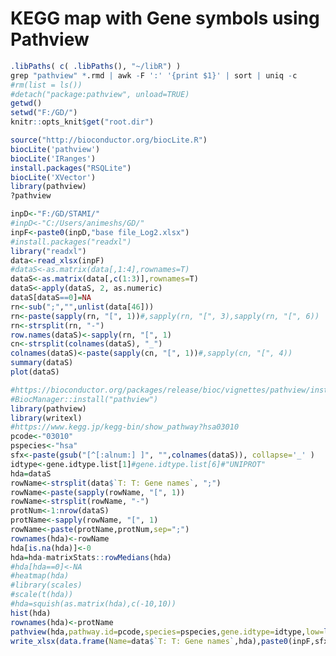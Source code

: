 KEGG map with Gene symbols using Pathview
========================================================

```{r setup}
.libPaths( c( .libPaths(), "~/libR") )
grep "pathview" *.rmd | awk -F ':' '{print $1}' | sort | uniq -c
#rm(list = ls())
#detach("package:pathview", unload=TRUE)
getwd()
setwd("F:/GD/")
knitr::opts_knit$get("root.dir") 
```

```{r install libraries and setup}
source("http://bioconductor.org/biocLite.R")
biocLite('pathview')
biocLite('IRanges')
install.packages("RSQLite")
biocLite('XVector')
library(pathview)
?pathview
```

```{r data}
inpD<-"F:/GD/STAMI/"
#inpD<-"C:/Users/animeshs/GD/"
inpF<-paste0(inpD,"base file_Log2.xlsx")
#install.packages("readxl")
library("readxl")
data<-read_xlsx(inpF)
#dataS<-as.matrix(data[,1:4],rownames=T)
dataS<-as.matrix(data[,c(1:3)],rownames=T)
dataS<-apply(dataS, 2, as.numeric)
dataS[dataS==0]=NA
rn<-sub(";","",unlist(data[46]))
rn<-paste(sapply(rn, "[", 1))#,sapply(rn, "[", 3),sapply(rn, "[", 6))
rn<-strsplit(rn, "-")
row.names(dataS)<-sapply(rn, "[", 1)
cn<-strsplit(colnames(dataS), "_")
colnames(dataS)<-paste(sapply(cn, "[", 1))#,sapply(cn, "[", 4))
summary(dataS)
plot(dataS)
```

```{r pathview-comb-SA[ET]/pc}
#https://bioconductor.org/packages/release/bioc/vignettes/pathview/inst/doc/pathview.pdf
#BiocManager::install("pathview")
library(pathview)
library(writexl)
#https://www.kegg.jp/kegg-bin/show_pathway?hsa03010
pcode<-"03010"
pspecies<-"hsa"
sfx<-paste(gsub("[^[:alnum:] ]", "",colnames(dataS)), collapse='_' )
idtype<-gene.idtype.list[1]#gene.idtype.list[6]#"UNIPROT"
hda=dataS
rowName<-strsplit(data$`T: T: Gene names`, ";")
rowName<-paste(sapply(rowName, "[", 1))
rowName<-strsplit(rowName, "-")
protNum<-1:nrow(dataS)
protName<-sapply(rowName, "[", 1)
rowName<-paste(protName,protNum,sep=";")
rownames(hda)<-rowName
hda[is.na(hda)]<-0
hda=hda-matrixStats::rowMedians(hda)
#hda[hda==0]<-NA
#heatmap(hda)
#library(scales)
#scale(t(hda))
#hda=squish(as.matrix(hda),c(-10,10))
hist(hda)
rownames(hda)<-protName
pathview(hda,pathway.id=pcode,species=pspecies,gene.idtype=idtype,low=list(gene="blue"),mid=list(gene="white"),high=list(gene="orange"),both.dirs=list(gene=T), limit = list(gene = 5), bins = list(gene = 5), na.col="grey",out=sfx)
write_xlsx(data.frame(Name=data$`T: T: Gene names`,hda),paste0(inpF,sfx,"wTestBHgrpComb.xlsx"))
```

